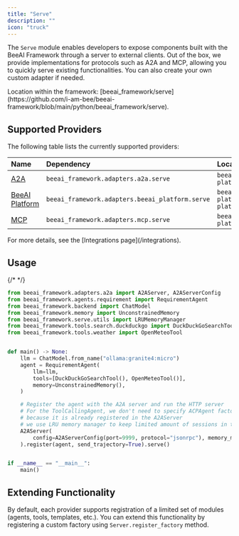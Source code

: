 ```yaml
---
title: "Serve"
description: ""
icon: "truck"
---
```


The `Serve` module enables developers to expose components built with the BeeAI Framework through a server to external clients.
Out of the box, we provide implementations for protocols such as A2A and MCP, allowing you to quickly serve existing functionalities.
You can also create your own custom adapter if needed.

<Note>
Location within the framework: [beeai_framework/serve](https://github.com/i-am-bee/beeai-framework/blob/main/python/beeai_framework/serve).
</Note>

## Supported Providers

The following table lists the currently supported providers:

| Name                                                  | Dependency                                   | Location                    |
|:-----------------------------------------------------|:--------------------------------------------|:---------------------------|
| [A2A](https://a2a-protocol.org/)       | `beeai_framework.adapters.a2a.serve`         | `beeai-platform[a2a]`       |
| [BeeAI Platform](https://beeai.dev/)                | `beeai_framework.adapters.beeai_platform.serve` | `beeai-platform[beeai-platform]` |
| [MCP](https://modelcontextprotocol.io/) | `beeai_framework.adapters.mcp.serve`         | `beeai-platform[mcp]`       |

<Note>
For more details, see the [Integrations page](/integrations).
</Note>

## Usage

{/* <!-- embedme python/examples/serve/a2a_server.py --> */}
```python
from beeai_framework.adapters.a2a import A2AServer, A2AServerConfig
from beeai_framework.agents.requirement import RequirementAgent
from beeai_framework.backend import ChatModel
from beeai_framework.memory import UnconstrainedMemory
from beeai_framework.serve.utils import LRUMemoryManager
from beeai_framework.tools.search.duckduckgo import DuckDuckGoSearchTool
from beeai_framework.tools.weather import OpenMeteoTool


def main() -> None:
    llm = ChatModel.from_name("ollama:granite4:micro")
    agent = RequirementAgent(
        llm=llm,
        tools=[DuckDuckGoSearchTool(), OpenMeteoTool()],
        memory=UnconstrainedMemory(),
    )

    # Register the agent with the A2A server and run the HTTP server
    # For the ToolCallingAgent, we don't need to specify ACPAgent factory method
    # because it is already registered in the A2AServer
    # we use LRU memory manager to keep limited amount of sessions in the memory
    A2AServer(
        config=A2AServerConfig(port=9999, protocol="jsonrpc"), memory_manager=LRUMemoryManager(maxsize=100)
    ).register(agent, send_trajectory=True).serve()


if __name__ == "__main__":
    main()

```

## Extending Functionality

By default, each provider supports registration of a limited set of modules (agents, tools, templates, etc.).
You can extend this functionality by registering a custom factory using `Server.register_factory` method.
